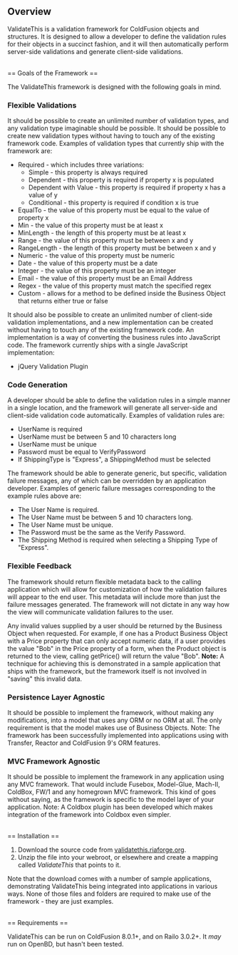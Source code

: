 == Overview ==

ValidateThis is a validation framework for ColdFusion objects and structures. It is designed to allow a developer to define the validation rules for their objects in a succinct fashion, and it will then automatically perform server-side validations and generate client-side validations.

<br />
== Goals of the Framework ==

The ValidateThis framework is designed with the following goals in mind.

=== Flexible Validations ===

It should be possible to create an unlimited number of validation types, and any validation type imaginable should be possible.  It should be possible to create new validation types without having to touch any of the existing framework code.  
Examples of validation types that currently ship with the framework are:
<ul>
	<li>Required - which includes three variations:
		<ul>
			<li>Simple - this property is always required</li>
			<li>Dependent - this property is required if property x is populated</li>
			<li>Dependent with Value - this property is required if property x has a value of y</li>
			<li>Conditional - this property is required if condition x is true</li>
		</ul>
	</li>
	<li>EqualTo - the value of this property must be equal to the value of property x</li>
	<li>Min - the value of this property must be at least x</li>
	<li>MinLength - the length of this property must be at least x</li>
	<li>Range - the value of this property must be between x and y</li>
	<li>RangeLength - the length of this property must be between x and y</li>
	<li>Numeric -  the value of this property must be numeric</li>
	<li>Date -  the value of this property must be a date</li>
	<li>Integer -  the value of this property must be an integer</li>
	<li>Email -  the value of this property must be an Email Address</li>
	<li>Regex -  the value of this property must match the specified regex</li>
	<li>Custom - allows for a method to be defined inside the Business Object that returns either true or false</li>
</ul>

It should also be possible to create an unlimited number of client-side validation implementations, and a new implementation can be created without having to touch any of the existing framework code.  An implementation is a way of converting the business rules into JavaScript code.
The framework currently ships with a single JavaScript implementation:
<ul>
	<li>jQuery Validation Plugin</li>
</ul>

=== Code Generation ===

A developer should be able to define the validation rules in a simple manner in a single location, and the framework will generate all server-side and client-side validation code automatically.
Examples of validation rules are:
<ul>
	<li>UserName is required</li>
	<li>UserName must be between 5 and 10 characters long</li>
	<li>UserName must be unique</li>
	<li>Password must be equal to VerifyPassword</li>
	<li>If ShippingType is "Express", a ShippingMethod must be selected</li>
</ul>

The framework should be able to generate generic, but specific, validation failure messages, any of which can be overridden by an application developer.
Examples of generic failure messages corresponding to the example rules above are:
<ul>
	<li>The User Name is required.</li>
	<li>The User Name must be between 5 and 10 characters long.</li>
	<li>The User Name must be unique.</li>
	<li>The Password must be the same as the Verify Password.</li>
	<li>The Shipping Method is required when selecting a Shipping Type of "Express".</li>
</ul>

=== Flexible Feedback ===

The framework should return flexible metadata back to the calling application which will allow for customization of how the validation failures will appear to the end user.  This metadata will include more than just the failure messages generated.  The framework will not dictate in any way how the view will communicate validation failures to the user.

Any invalid values supplied by a user should be returned by the Business Object when requested.  For example, if one has a Product Business Object with a Price property that can only accept numeric data, if a user provides the value "Bob" in the Price property of a form, when the Product object is returned to the view, calling getPrice() will return the value "Bob".
'''Note:''' A technique for achieving this is demonstrated in a sample application that ships with the framework, but the framework itself is not involved in "saving" this invalid data.

=== Persistence Layer Agnostic ===

It should be possible to implement the framework, without making any modifications, into a model that uses any ORM or no ORM at all. The only requirement is that the model makes use of Business Objects.
Note: The framework has been successfully implemented into applications using with Transfer, Reactor and ColdFusion 9's ORM features.

=== MVC Framework Agnostic ===

It should be possible to implement the framework in any application using any MVC framework.  That would include Fusebox, Model-Glue, Mach-II, ColdBox, FW/1 and any homegrown MVC framework.  This kind of goes without saying, as the framework is specific to the model layer of your application.
Note: A Coldbox plugin has been developed which makes integration of the framework into Coldbox even simpler.

<br/>
== Installation ==

# Download the source code from [http://validatethis.riaforge.org/ validatethis.riaforge.org].
# Unzip the file into your webroot, or elsewhere and create a mapping called ''ValidateThis'' that points to it.

Note that the download comes with a number of sample applications, demonstrating ValidateThis being integrated into applications in various ways. None of those files and folders are required to make use of the framework - they are just examples.

<br/>
== Requirements ==

ValidateThis can be run on ColdFusion 8.0.1+, and on Railo 3.0.2+. It ''may'' run on OpenBD, but hasn't been tested.

